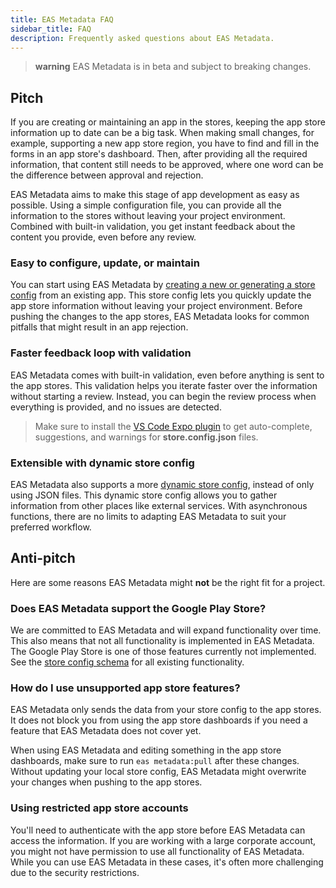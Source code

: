 ```yaml
---
title: EAS Metadata FAQ
sidebar_title: FAQ
description: Frequently asked questions about EAS Metadata.
---
```


> **warning** EAS Metadata is in beta and subject to breaking changes.

## Pitch

If you are creating or maintaining an app in the stores, keeping the app store information up to date can be a big task. When making small changes, for example, supporting a new app store region, you have to find and fill in the forms in an app store's dashboard. Then, after providing all the required information, that content still needs to be approved, where one word can be the difference between approval and rejection.

EAS Metadata aims to make this stage of app development as easy as possible. Using a simple configuration file, you can provide all the information to the stores without leaving your project environment. Combined with built-in validation, you get instant feedback about the content you provide, even before any review.

### Easy to configure, update, or maintain

You can start using EAS Metadata by [creating a new or generating a store config](./getting-started.mdx#create-the-store-config) from an existing app.
This store config lets you quickly update the app store information without leaving your project environment.
Before pushing the changes to the app stores, EAS Metadata looks for common pitfalls that might result in an app rejection.

### Faster feedback loop with validation

EAS Metadata comes with built-in validation, even before anything is sent to the app stores. This validation helps you iterate faster over the information without starting a review. Instead, you can begin the review process when everything is provided, and no issues are detected.

> Make sure to install the [VS Code Expo plugin](https://github.com/expo/vscode-expo#readme) to get auto-complete, suggestions, and warnings for **store.config.json** files.

### Extensible with dynamic store config

EAS Metadata also supports a more [dynamic store config](./config.mdx#dynamic-store-config), instead of only using JSON files.
This dynamic store config allows you to gather information from other places like external services.
With asynchronous functions, there are no limits to adapting EAS Metadata to suit your preferred workflow.

## Anti-pitch

Here are some reasons EAS Metadata might **not** be the right fit for a project.

### Does EAS Metadata support the Google Play Store?

We are committed to EAS Metadata and will expand functionality over time.
This also means that not all functionality is implemented in EAS Metadata.
The Google Play Store is one of those features currently not implemented.
See the [store config schema](./schema.mdx#config-schema) for all existing functionality.

### How do I use unsupported app store features?

EAS Metadata only sends the data from your store config to the app stores.
It does not block you from using the app store dashboards if you need a feature that EAS Metadata does not cover yet.

When using EAS Metadata and editing something in the app store dashboards, make sure to run `eas metadata:pull` after these changes. Without updating your local store config, EAS Metadata might overwrite your changes when pushing to the app stores.

### Using restricted app store accounts

You'll need to authenticate with the app store before EAS Metadata can access the information.
If you are working with a large corporate account, you might not have permission to use all functionality of EAS Metadata.
While you can use EAS Metadata in these cases, it's often more challenging due to the security restrictions.
